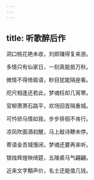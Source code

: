 ```yaml
---
---
---
```

title: 听歌醉后作
---



洞口桃花艳未收，刘郎赚得复来游。

多情只有仙家日，一刻真能抵万秋。


微情不得倚肩语，眇目犹能隔座看。

咫尺相逢还若此，梦魂枉却几宵寒。


官柳萧萧石路平，欢场回首隔重城。

可忴骄马情如我，步步徘徊不肯行。


凉风吹面酒初醒，马上敲诗鞭未停。

寄语金吾城慢闭，梦魂还要再来听。


银烛辉煌映绮筵，五陵裘马气翩翩。

近来文字頺声价，名士还能值几钱。